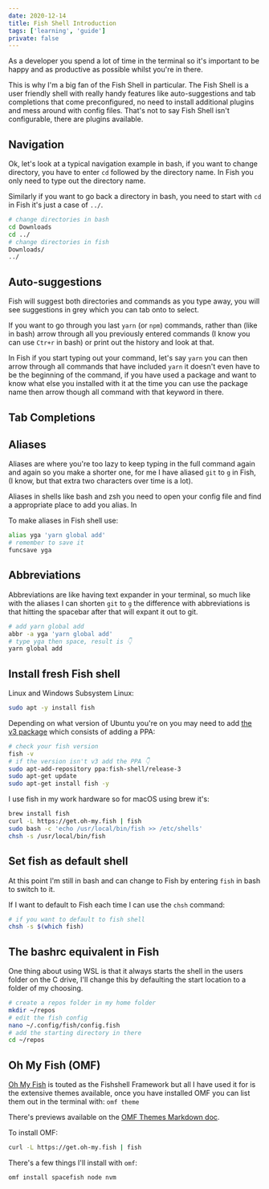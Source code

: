 ```yaml
---
date: 2020-12-14
title: Fish Shell Introduction
tags: ['learning', 'guide']
private: false
---
```


As a developer you spend a lot of time in the terminal so it's
important to be happy and as productive as possible whilst you're in
there.

This is why I'm a big fan of the Fish Shell in particular. The Fish
Shell is a user friendly shell with really handy features like
auto-suggestions and tab completions that come preconfigured, no need
to install additional plugins and mess around with config files.
That's not to say Fish Shell isn't configurable, there are plugins
available.

## Navigation

Ok, let's look at a typical navigation example in bash, if you want to
change directory, you have to enter `cd` followed by the directory
name. In Fish you only need to type out the directory name.

Similarly if you want to go back a directory in bash, you need to
start with `cd` in Fish it's just a case of `../`.

```bash
# change directories in bash
cd Downloads
cd ../
# change directories in fish
Downloads/
../
```

## Auto-suggestions

Fish will suggest both directories and commands as you type away, you
will see suggestions in grey which you can tab onto to select.

If you want to go through you last `yarn` (or `npm`) commands, rather
than (like in bash) arrow through all you previously entered commands
(I know you can use `Ctr+r` in bash) or print out the history and look
at that.

In Fish if you start typing out your command, let's say `yarn` you can
then arrow through all commands that have included `yarn` it doesn't
even have to be the beginning of the command, if you have used a
package and want to know what else you installed with it at the time
you can use the package name then arrow though all command with that
keyword in there.

## Tab Completions

## Aliases

Aliases are where you're too lazy to keep typing in the full command
again and again so you make a shorter one, for me I have aliased `git`
to `g` in Fish, (I know, but that extra two characters over time is a
lot).

Aliases in shells like bash and zsh you need to open your config file
and find a appropriate place to add you alias. In

To make aliases in Fish shell use:

```bash
alias yga 'yarn global add'
# remember to save it
funcsave yga
```

## Abbreviations

Abbreviations are like having text expander in your terminal, so much
like with the aliases I can shorten `git` to `g` the difference with
abbreviations is that hitting the spacebar after that will expant it
out to git.

```bash
# add yarn global add
abbr -a yga 'yarn global add'
# type yga then space, result is 👇
yarn global add
```

## Install fresh Fish shell

Linux and Windows Subsystem Linux:

```bash
sudo apt -y install fish
```

Depending on what version of Ubuntu you're on you may need to add [the
v3 package] which consists of adding a PPA:

```bash
# check your fish version
fish -v
# if the version isn't v3 add the PPA 👇
sudo apt-add-repository ppa:fish-shell/release-3
sudo apt-get update
sudo apt-get install fish -y
```

I use fish in my work hardware so for macOS using brew it's:

```bash
brew install fish
curl -L https://get.oh-my.fish | fish
sudo bash -c 'echo /usr/local/bin/fish >> /etc/shells'
chsh -s /usr/local/bin/fish
```

## Set fish as default shell

At this point I'm still in bash and can change to Fish by entering
`fish` in bash to switch to it.

If I want to default to Fish each time I can use the `chsh` command:

```bash
# if you want to default to fish shell
chsh -s $(which fish)
```

## The bashrc equivalent in Fish

One thing about using WSL is that it always starts the shell in the
users folder on the C drive, I'll change this by defaulting the start
location to a folder of my choosing.

```bash
# create a repos folder in my home folder
mkdir ~/repos
# edit the fish config
nano ~/.config/fish/config.fish
# add the starting directory in there
cd ~/repos
```

## Oh My Fish (OMF)

[Oh My Fish] is touted as the Fishshell Framework but all I have used
it for is the extensive themes available, once you have installed OMF
you can list them out in the terminal with: `omf theme`

There's previews available on the [OMF Themes Markdown doc].

To install OMF:

```bash
curl -L https://get.oh-my.fish | fish
```

There's a few things I'll install with `omf`:

```bash
omf install spacefish node nvm
```

<!-- Links -->

[omf themes markdown doc]:
  https://github.com/oh-my-fish/oh-my-fish/blob/master/docs/Themes.md
[extensive list]:
  https://github.com/oh-my-fish/packages-main/tree/master/packages
[oh my fish]: https://github.com/oh-my-fish/oh-my-fish
[the v3 package]:
  https://github.com/fish-shell/fish-shell#packages-for-linux
